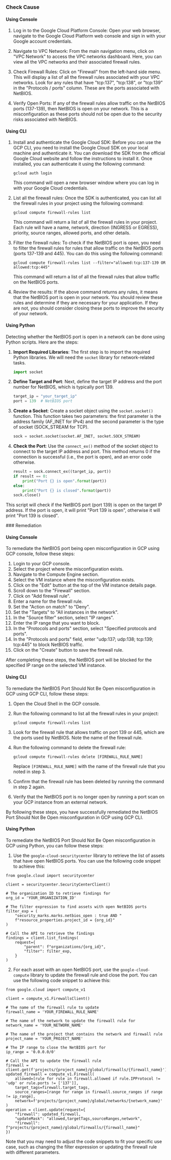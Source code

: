 

<Tabs><Tab title='Cause'>
### Check Cause

#### Using Console

1. Log in to the Google Cloud Platform Console: Open your web browser, navigate to the Google Cloud Platform web console and sign in with your Google account credentials.

2. Navigate to VPC Network: From the main navigation menu, click on "VPC Network" to access the VPC networks dashboard. Here, you can view all the VPC networks and their associated firewall rules.

3. Check Firewall Rules: Click on "Firewall" from the left-hand side menu. This will display a list of all the firewall rules associated with your VPC networks. Look for any rules that have "tcp:137", "tcp:138", or "tcp:139" in the "Protocols / ports" column. These are the ports associated with NetBIOS.

4. Verify Open Ports: If any of the firewall rules allow traffic on the NetBIOS ports (137-139), then NetBIOS is open on your network. This is a misconfiguration as these ports should not be open due to the security risks associated with NetBIOS.

#### Using CLI

1. Install and authenticate the Google Cloud SDK: Before you can use the GCP CLI, you need to install the Google Cloud SDK on your local machine and authenticate it. You can download the SDK from the official Google Cloud website and follow the instructions to install it. Once installed, you can authenticate it using the following command:

   ```
   gcloud auth login
   ```
   This command will open a new browser window where you can log in with your Google Cloud credentials.

2. List all the firewall rules: Once the SDK is authenticated, you can list all the firewall rules in your project using the following command:

   ```
   gcloud compute firewall-rules list
   ```
   This command will return a list of all the firewall rules in your project. Each rule will have a name, network, direction (INGRESS or EGRESS), priority, source ranges, allowed ports, and other details.

3. Filter the firewall rules: To check if the NetBIOS port is open, you need to filter the firewall rules for rules that allow traffic on the NetBIOS ports (ports 137-139 and 445). You can do this using the following command:

   ```
   gcloud compute firewall-rules list --filter="allowed:tcp:137-139 OR allowed:tcp:445"
   ```
   This command will return a list of all the firewall rules that allow traffic on the NetBIOS ports.

4. Review the results: If the above command returns any rules, it means that the NetBIOS port is open in your network. You should review these rules and determine if they are necessary for your application. If they are not, you should consider closing these ports to improve the security of your network.

#### Using Python

Detecting whether the NetBIOS port is open in a network can be done using Python scripts. Here are the steps:

1. **Import Required Libraries**: The first step is to import the required Python libraries. We will need the `socket` library for network-related tasks.

    ```python
    import socket
    ```

2. **Define Target and Port**: Next, define the target IP address and the port number for NetBIOS, which is typically port 139.

    ```python
    target_ip = "your_target_ip"
    port = 139  # NetBIOS port
    ```

3. **Create a Socket**: Create a socket object using the `socket.socket()` function. This function takes two parameters: the first parameter is the address family (AF_INET for IPv4) and the second parameter is the type of socket (SOCK_STREAM for TCP).

    ```python
    sock = socket.socket(socket.AF_INET, socket.SOCK_STREAM)
    ```

4. **Check the Port**: Use the `connect_ex()` method of the socket object to connect to the target IP address and port. This method returns 0 if the connection is successful (i.e., the port is open), and an error code otherwise.

    ```python
    result = sock.connect_ex((target_ip, port))
    if result == 0:
        print("Port {} is open".format(port))
    else:
        print("Port {} is closed".format(port))
    sock.close()
    ```

This script will check if the NetBIOS port (port 139) is open on the target IP address. If the port is open, it will print "Port 139 is open", otherwise it will print "Port 139 is closed".

</Tab>

<Tab title='Remediation'>
### Remediation

#### Using Console

To remediate the NetBIOS port being open misconfiguration in GCP using GCP console, follow these steps:

1. Login to your GCP console.
2. Select the project where the misconfiguration exists.
3. Navigate to the Compute Engine section.
4. Select the VM instance where the misconfiguration exists.
5. Click on the "Edit" button at the top of the VM instance details page.
6. Scroll down to the "Firewall" section.
7. Click on "Add firewall rule".
8. Enter a name for the firewall rule.
9. Set the "Action on match" to "Deny".
10. Set the "Targets" to "All instances in the network".
11. In the "Source filter" section, select "IP ranges".
12. Enter the IP range that you want to block.
13. In the "Protocols and ports" section, select "Specified protocols and ports".
14. In the "Protocols and ports" field, enter "udp:137; udp:138; tcp:139; tcp:445" to block NetBIOS traffic.
15. Click on the "Create" button to save the firewall rule.

After completing these steps, the NetBIOS port will be blocked for the specified IP range on the selected VM instance.

#### Using CLI

To remediate the NetBIOS Port Should Not Be Open misconfiguration in GCP using GCP CLI, follow these steps:

1. Open the Cloud Shell in the GCP console.

2. Run the following command to list all the firewall rules in your project:
   
   ```
   gcloud compute firewall-rules list
   ```

3. Look for the firewall rule that allows traffic on port 139 or 445, which are the ports used by NetBIOS. Note the name of the firewall rule.

4. Run the following command to delete the firewall rule:
   
   ```
   gcloud compute firewall-rules delete [FIREWALL_RULE_NAME]
   ```

   Replace `[FIREWALL_RULE_NAME]` with the name of the firewall rule that you noted in step 3.

5. Confirm that the firewall rule has been deleted by running the command in step 2 again.

6. Verify that the NetBIOS port is no longer open by running a port scan on your GCP instance from an external network.

By following these steps, you have successfully remediated the NetBIOS Port Should Not Be Open misconfiguration in GCP using GCP CLI.

#### Using Python

To remediate the NetBIOS Port Should Not Be Open misconfiguration in GCP using Python, you can follow these steps:

1. Use the `google-cloud-securitycenter` library to retrieve the list of assets that have open NetBIOS ports. You can use the following code snippet to achieve this:

```
from google.cloud import securitycenter

client = securitycenter.SecurityCenterClient()

# The organization ID to retrieve findings for
org_id = 'YOUR_ORGANIZATION_ID'

# The filter expression to find assets with open NetBIOS ports
filter_exp = (
    "security_marks.marks.netbios_open : true AND "
    f"resource_properties.project_id = {org_id}"
)

# Call the API to retrieve the findings
findings = client.list_findings(
    request={
        "parent": f"organizations/{org_id}",
        "filter": filter_exp,
    }
)
```

2. For each asset with an open NetBIOS port, use the `google-cloud-compute` library to update the firewall rule and close the port. You can use the following code snippet to achieve this:

```
from google.cloud import compute_v1

client = compute_v1.FirewallsClient()

# The name of the firewall rule to update
firewall_name = 'YOUR_FIREWALL_RULE_NAME'

# The name of the network to update the firewall rule for
network_name = 'YOUR_NETWORK_NAME'

# The name of the project that contains the network and firewall rule
project_name = 'YOUR_PROJECT_NAME'

# The IP range to close the NetBIOS port for
ip_range = '0.0.0.0/0'

# Call the API to update the firewall rule
firewall = client.get(f'projects/{project_name}/global/firewalls/{firewall_name}')
updated_firewall = compute_v1.Firewall(
    allowed=[rule for rule in firewall.allowed if rule.IPProtocol != 'udp' or rule.ports != ['137']],
    target_tags=firewall.target_tags,
    source_ranges=[range for range in firewall.source_ranges if range != ip_range],
    network=f'projects/{project_name}/global/networks/{network_name}'
)
operation = client.update(request={
    "firewall": updated_firewall,
    "updateMask": "allowed,targetTags,sourceRanges,network",
    "firewall": f"projects/{project_name}/global/firewalls/{firewall_name}"
})
```

Note that you may need to adjust the code snippets to fit your specific use case, such as changing the filter expression or updating the firewall rule with different parameters.


</Tab>
</Tabs>
